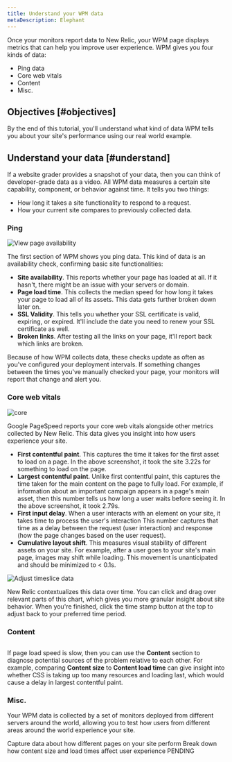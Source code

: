 ```yaml
---
title: Understand your WPM data
metaDescription: Elephant
---
```






Once your monitors report data to New Relic, your WPM page displays metrics that can help you improve user experience. WPM gives you four kinds of data:

* Ping data
* Core web vitals
* Content
* Misc.

## Objectives [#objectives]

By the end of this tutorial, you'll understand what kind of data WPM tells you about your site's performance using our real world example. 

## Understand your data [#understand]

If a website grader provides a snapshot of your data, then you can think of developer-grade data as a video. All WPM data measures a certain site capability, component, or behavior against time. It tells you two things:

* How long it takes a site functionality to respond to a request.
* How your current site compares to previously collected data.

### Ping

<img
    title="View your page availability"
    alt="View page availability"
    src={ping}
/>

The first section of WPM shows you ping data. This kind of data is an availability check, confirming basic site functionalities:

* **Site availability**. This reports whether your page has loaded at all. If it hasn't, there might be an issue with your servers or domain.
* **Page load time**. This collects the median speed for how long it takes your page to load all of its assets. This data gets further broken down later on.
* **SSL Validity**. This tells you whether your SSL certificate is valid, expiring, or expired. It'll include the date you need to renew your SSL certificate as well.
* **Broken links**. After testing all the links on your page, it'll report back which links are broken. 

Because of how WPM collects data, these checks update as often as you've configured your deployment intervals. If something changes between the times you've manually checked your page, your monitors will report that change and alert you.

### Core web vitals

<img
    title="core"
    alt="core"
    src={coreWPM}
/>

Google PageSpeed reports your core web vitals alongside other metrics collected by New Relic. This data gives you insight into how users experience your site. 

* **First contentful paint**. This captures the time it takes for the first asset to load on a page. In the above screenshot, it took the site 3.22s for something to load on the page. 
* **Largest contentful paint**. Unlike first contentful paint, this captures the time taken for the main content on the page to fully load. For example, if information about an important campaign appears in a page's main asset, then this number tells us how long a user waits before seeing it. In the above screenshot, it took 2.79s. 
* **First input delay**. When a user interacts with an element on your site, it takes time to process the user's interaction This number captures that time as a delay between the request (user interaction) and response (how the page changes based on the user request).
* **Cumulative layout shift**. This measures visual stability of different assets on your site. For example, after a user goes to your site's main page, images may shift while loading. This movement is unanticipated and should be minimized to < 0.1s. 

<img
    title="Adjust timeslice data"
    alt="Adjust timeslice data"
    src={time}
/>

New Relic contextualizes this data over time. You can click and drag over relevant parts of this chart, which gives you more granular insight about site behavior. When you're finished, click the time stamp button at the top to adjust back to your preferred time period. 

### Content

<img
    title=""
    alt=""
    src={}
/>

If page load speed is slow, then you can use the **Content** section to diagnose potential sources of the problem relative to each other. For example, comparing **Content size** to **Content load time** can give insight into whether CSS is taking up too many resources and loading last, which would cause a delay in largest contentful paint. 

### Misc.

Your WPM data is collected by a set of monitors deployed from different servers around the world, allowing you to test how users from different areas around the world experience your site. 

<DocTiles numbered>
  <DocTile title='Add pages to your WPM dashboard' path="/docs/journey-insights/get-started/">Capture data about how different pages on your site perform</DocTile>
  <DocTile title='Understand your WPM data' path="/docs/journey-migration/migrating-apm/" label={{text: "You are here", color: "orange"}}>Break down how content size and load times affect user experience</DocTile>
</DocTiles>

<DocTiles>
  <DocTile title='PENDING' number='3' path="/docs/journey-insights/whats-next-pending">PENDING</DocTile>